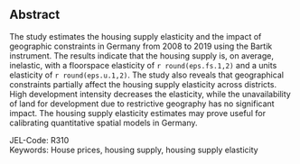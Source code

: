 ## Abstract {.unnumbered}

The study estimates the housing supply elasticity and the impact of geographic constraints in Germany from 2008 to 2019 using the Bartik instrument. The results indicate that the housing supply is, on average, inelastic, with a floorspace elasticity of `r round(eps.fs.1,2)` and a units elasticity of `r round(eps.u.1,2)`. The study also reveals that geographical constraints partially affect the housing supply elasticity across districts. High development intensity decreases the elasticity, while the unavailability of land for development due to restrictive geography has no significant impact. The housing supply elasticity estimates may prove useful for calibrating quantitative spatial models in Germany.

JEL-Code: R310\
Keywords: House prices, housing supply, housing supply elasticity

<!-- ```{=tex}
\pagenumbering{gobble} % Remove page number
\newpage
``` -->
